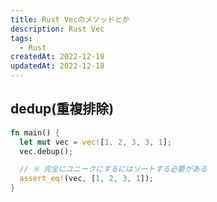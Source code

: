 ```yaml
---
title: Rust Vecのメソッドとか
description: Rust Vec
tags:
  - Rust
createdAt: 2022-12-18
updatedAt: 2022-12-18
---
```


## dedup(重複排除)

```rs main.rs
fn main() {
  let mut vec = vec![1, 2, 3, 3, 1];
  vec.debup();

  // ※ 完全にユニークにするにはソートする必要がある
  assert_eq!(vec, [1, 2, 3, 1]);
}
```
